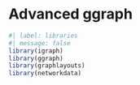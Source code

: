 # Advanced ggraph 

```r
#| label: libraries
#| message: false
library(igraph)
library(ggraph)
library(graphlayouts)
library(networkdata)
```
